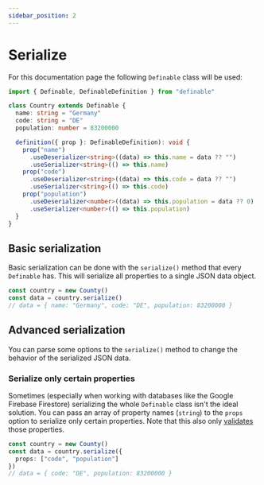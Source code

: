 ```yaml
---
sidebar_position: 2
---
```


# Serialize

For this documentation page the following `Definable` class will be used:
```ts
import { Definable, DefinableDefinition } from "definable"

class Country extends Definable {
  name: string = "Germany"
  code: string = "DE"
  population: number = 83200000

  definition({ prop }: DefinableDefinition): void {
    prop("name")
      .useDeserializer<string>((data) => this.name = data ?? "")
      .useSerializer<string>(() => this.name)
    prop("code")
      .useDeserializer<string>((data) => this.code = data ?? "")
      .useSerializer<string>(() => this.code)
    prop("population")
      .useDeserializer<number>((data) => this.population = data ?? 0)
      .useSerializer<number>(() => this.population)
  }
}
```

## Basic serialization

Basic serialization can be done with the `serialize()` method that every `Definable` has.
This will serialize all properties to a single JSON data object.

```ts
const country = new County()
const data = country.serialize()
// data = { name: "Germany", code: "DE", population: 83200000 }
```

## Advanced serialization

You can parse some options to the `serialize()` method to change the behavior of the serialized JSON data.

### Serialize only certain properties

Sometimes (especially when working with databases like the Google Firebase Firestore) serializing the whole `Definable` class isn't the ideal solution.
You can pass an array of property names (`string`) to the `props` option to serialize only certain properties. Note that this also only [validates](/definable/docs/definable/validation) those properties.

```ts
const country = new County()
const data = country.serialize({
  props: ["code", "population"]
})
// data = { code: "DE", population: 83200000 }
```